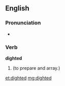 ==English==

===Pronunciation===
* {{a|UK}} {{IPA|/ˈdaɪtəd/}}

===Verb===
'''dighted'''

# {{archaic}} {{past of|dight}} (to prepare and array.)

[[et:dighted]]
[[mg:dighted]]